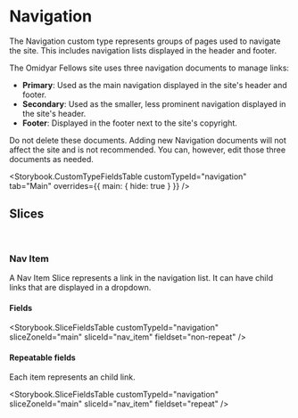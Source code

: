 

<Meta title="Document Types/Navigation" />

# Navigation

The Navigation custom type represents groups of pages used to navigate the site.
This includes navigation lists displayed in the header and footer.

The Omidyar Fellows site uses three navigation documents to manage links:

- **Primary**: Used as the main navigation displayed in the site's header and footer.
- **Secondary**: Used as the smaller, less prominent navigation displayed in the site's header.
- **Footer**: Displayed in the footer next to the site's copyright.

Do not delete these documents. Adding new Navigation documents will not affect the site and is not recommended. You can, however, edit those three documents as needed.

<Storybook.CustomTypeFieldsTable
  customTypeId="navigation"
  tab="Main"
  overrides={{
    main: { hide: true }
  }}
/>

## Slices
<br/>

### Nav Item

A Nav Item Slice represents a link in the navigation list. It can have child
links that are displayed in a dropdown.

#### Fields

<Storybook.SliceFieldsTable
  customTypeId="navigation"
  sliceZoneId="main"
  sliceId="nav_item"
  fieldset="non-repeat"
/>

#### Repeatable fields

Each item represents an child link.

<Storybook.SliceFieldsTable
  customTypeId="navigation"
  sliceZoneId="main"
  sliceId="nav_item"
  fieldset="repeat"
/>
